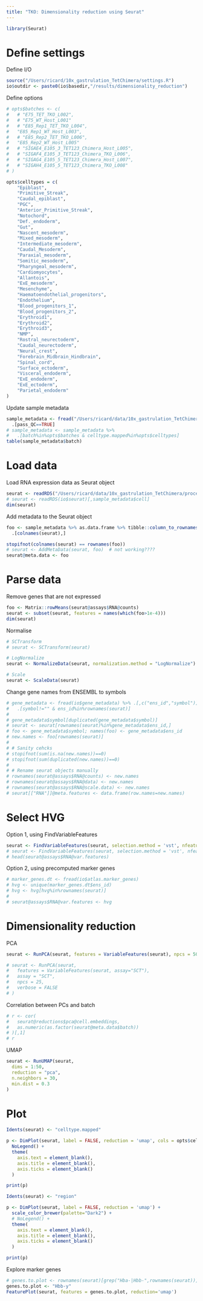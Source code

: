 ```yaml
---
title: "TKO: Dimensionality reduction using Seurat"
---
```

  
```r
library(Seurat)
```

# Define settings

Define I/O
```r
source("/Users/ricard/10x_gastrulation_TetChimera/settings.R")
io$outdir <- paste0(io$basedir,"/results/dimensionality_reduction")
```

Define options
```r
# opts$batches <- c(
#   # "E75_TET_TKO_L002", 
#   # "E75_WT_Host_L001"
#   # "E85_Rep1_TET_TKO_L004", 
#   "E85_Rep1_WT_Host_L003",
#   # "E85_Rep2_TET_TKO_L006", 
#   "E85_Rep2_WT_Host_L005"
#   # "SIGAE4_E105_3_TET123_Chimera_Host_L005", 
#   # "SIGAF4_E105_3_TET123_Chimera_TKO_L006", 
#   # "SIGAG4_E105_5_TET123_Chimera_Host_L007", 
#   # "SIGAH4_E105_5_TET123_Chimera_TKO_L008"
# )

opts$celltypes = c(
	"Epiblast",
	"Primitive_Streak",
	"Caudal_epiblast",
	"PGC",
	"Anterior_Primitive_Streak",
	"Notochord",
	"Def._endoderm",
	"Gut",
	"Nascent_mesoderm",
	"Mixed_mesoderm",
	"Intermediate_mesoderm",
	"Caudal_Mesoderm",
	"Paraxial_mesoderm",
	"Somitic_mesoderm",
	"Pharyngeal_mesoderm",
	"Cardiomyocytes",
	"Allantois",
	"ExE_mesoderm",
	"Mesenchyme",
	"Haematoendothelial_progenitors",
	"Endothelium",
	"Blood_progenitors_1",
	"Blood_progenitors_2",
	"Erythroid1",
	"Erythroid2",
	"Erythroid3",
	"NMP",
	"Rostral_neurectoderm",
	"Caudal_neurectoderm",
	"Neural_crest",
	"Forebrain_Midbrain_Hindbrain",
	"Spinal_cord",
	"Surface_ectoderm",
	"Visceral_endoderm",
	"ExE_endoderm",
	"ExE_ectoderm",
	"Parietal_endoderm"
)
```

Update sample metadata
```r
sample_metadata <- fread("/Users/ricard/data/10x_gastrulation_TetChimera/processed/fourth_batch/sample_metadata.txt.gz") %>%
  .[pass_QC==TRUE]
# sample_metadata <- sample_metadata %>%
#   .[batch%in%opts$batches & celltype.mapped%in%opts$celltypes]
table(sample_metadata$batch)
```

# Load data

Load RNA expression data as Seurat object
```r
seurat <- readRDS("/Users/ricard/data/10x_gastrulation_TetChimera/processed/fourth_batch/seurat.rds")
# seurat <- readRDS(io$seurat)[,sample_metadata$cell]
dim(seurat)
```

Add metadata to the Seurat object
```r
foo <- sample_metadata %>% as.data.frame %>% tibble::column_to_rownames("cell") %>%
  .[colnames(seurat),]

stopifnot(colnames(seurat) == rownames(foo))
# seurat <- AddMetaData(seurat, foo)  # not working????
seurat@meta.data <- foo
```

# Parse data 

Remove genes that are not expressed
```r
foo <- Matrix::rowMeans(seurat@assays$RNA@counts)
seurat <- subset(seurat, features = names(which(foo>1e-4)))
dim(seurat)
```

Normalise
```r
# SCTransform
# seurat <- SCTransform(seurat)
```

```r
# LogNormalize
seurat <- NormalizeData(seurat, normalization.method = "LogNormalize")

# Scale
seurat <- ScaleData(seurat)
```

Change gene names from ENSEMBL to symbols
```r
# gene_metadata <- fread(io$gene_metadata) %>% .[,c("ens_id","symbol")] %>%
#   .[symbol!="" & ens_id%in%rownames(seurat)]
# 
# gene_metadata$symbol[duplicated(gene_metadata$symbol)]
# seurat <- seurat[rownames(seurat)%in%gene_metadata$ens_id,]
# foo <- gene_metadata$symbol; names(foo) <- gene_metadata$ens_id
# new.names <- foo[rownames(seurat)]
# 
# # Sanity cehcks
# stopifnot(sum(is.na(new.names))==0)
# stopifnot(sum(duplicated(new.names))==0)
# 
# # Rename seurat objects manually
# rownames(seurat@assays$RNA@counts) <- new.names
# rownames(seurat@assays$RNA@data) <- new.names
# rownames(seurat@assays$RNA@scale.data) <- new.names
# seurat[["RNA"]]@meta.features <- data.frame(row.names=new.names)
```

# Select HVG

Option 1, using FindVariableFeatures
```r
seurat <- FindVariableFeatures(seurat, selection.method = 'vst', nfeatures = 1000)
# seurat <- FindVariableFeatures(seurat, selection.method = 'vst', nfeatures = 1000, assay = "SCT")
# head(seurat@assays$RNA@var.features)
```

Option 2, using precomputed marker genes
```r
# marker_genes.dt <- fread(io$atlas.marker_genes)
# hvg <- unique(marker_genes.dt$ens_id)
# hvg <- hvg[hvg%in%rownames(seurat)]
# 
# seurat@assays$RNA@var.features <- hvg
```

# Dimensionality reduction

PCA 
```r
seurat <- RunPCA(seurat, features = VariableFeatures(seurat), npcs = 50, verbose = FALSE)

# seurat <- RunPCA(seurat, 
#   features = VariableFeatures(seurat, assay="SCT"),
#   assay = "SCT",
#   npcs = 25,
#   verbose = FALSE
# )
```

Correlation between PCs and batch
```r
# r <- cor(
#   seurat@reductions$pca@cell.embeddings,
#   as.numeric(as.factor(seurat@meta.data$batch))
# )[,1]
# r
```

UMAP
```r
seurat <- RunUMAP(seurat, 
  dims = 1:50,
  reduction = "pca",
  n.neighbors = 30,
  min.dist = 0.3
)
```

# Plot 

```r
Idents(seurat) <- "celltype.mapped"

p <- DimPlot(seurat, label = FALSE, reduction = 'umap', cols = opts$celltype.colors) + 
  NoLegend() +
  theme(
    axis.text = element_blank(),
    axis.title = element_blank(),
    axis.ticks = element_blank()
  )

print(p)
```

```r
Idents(seurat) <- "region"

p <- DimPlot(seurat, label = FALSE, reduction = 'umap') + 
  scale_color_brewer(palette="Dark2") +
  # NoLegend() +
  theme(
    axis.text = element_blank(),
    axis.title = element_blank(),
    axis.ticks = element_blank()
  )

print(p)
```

Explore marker genes
```r
# genes.to.plot <- rownames(seurat)[grep("Hba-|Hbb-",rownames(seurat))]
genes.to.plot <- "Hbb-y"
FeaturePlot(seurat, features = genes.to.plot, reduction='umap')
```

